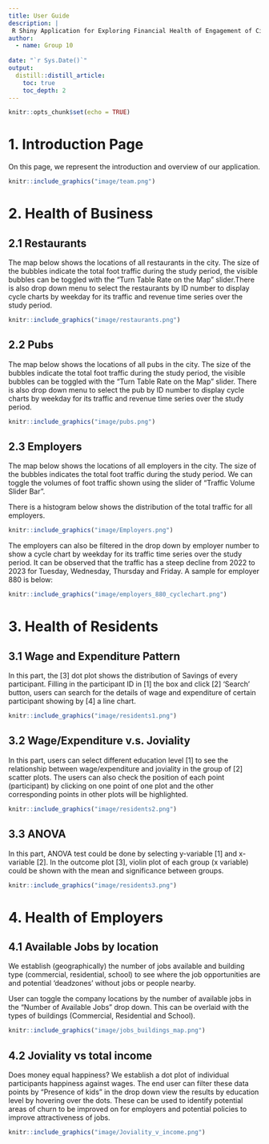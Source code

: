 ```yaml
---
title: User Guide 
description: |
 R Shiny Application for Exploring Financial Health of Engagement of City
author:
  - name: Group 10 
    
date: "`r Sys.Date()`"
output: 
  distill::distill_article:
    toc: true
    toc_depth: 2
---
```


```r
knitr::opts_chunk$set(echo = TRUE)
```

# 1. Introduction Page

On this page, we represent the introduction and overview of our application.

```r
knitr::include_graphics("image/team.png")
```


# 2.	Health of Business

## 2.1	Restaurants
The map below shows the locations of all restaurants in the city. The size of the bubbles indicate the total foot traffic during the study period, the visible bubbles can be toggled with the "Turn Table Rate on the Map" slider.There is also drop down menu to select the restaurants by ID number to display cycle charts by weekday for its traffic and revenue time series over the study period.

```r
knitr::include_graphics("image/restaurants.png")
```

## 2.2	Pubs
The map below shows the locations of all pubs in the city. The size of the bubbles indicate the total foot traffic during the study period, the visible bubbles can be toggled with the "Turn Table Rate on the Map" slider. There is also drop down menu to select the pub by ID number to display cycle charts by weekday for its traffic and revenue time series over the study period.

```r
knitr::include_graphics("image/pubs.png")
```

## 2.3	Employers
The map below shows the locations of all employers in the city. The size of the bubbles indicates the total foot traffic during the study period. We can toggle the volumes of foot traffic shown using the slider of "Traffic Volume Slider Bar".

There is a histogram below shows the distribution of the total traffic for all employers. 

```r
knitr::include_graphics("image/Employers.png")
```

The employers can also be filtered in the drop down by employer number to show a cycle chart by weekday for its traffic time series over the study period. It can be observed that the traffic has a steep decline from 2022 to 2023 for Tuesday, Wednesday, Thursday and Friday. A sample for employer 880 is below: 

```r
knitr::include_graphics("image/employers_880_cyclechart.png")
```

# 3.	Health of Residents

## 3.1	Wage and Expenditure Pattern

In this part, the [3] dot plot shows the distribution of Savings of every participant. Filling in the participant ID in [1] the box and click [2] ‘Search’ button, users can search for the details of wage and expenditure of certain participant showing by [4] a line chart.


```r
knitr::include_graphics("image/residents1.png")
```

## 3.2	Wage/Expenditure v.s. Joviality

In this part, users can select different education level [1] to see the relationship between wage/expenditure and joviality in the group of [2] scatter plots. The users can also check the position of each point (participant) by clicking on one point of one plot and the other corresponding points in other plots will be highlighted.

```r
knitr::include_graphics("image/residents2.png")
```

## 3.3	ANOVA

In this part, ANOVA test could be done by selecting y-variable [1] and x-variable [2]. In the outcome plot [3], violin plot of each group (x variable) could be shown with the mean and significance between groups.

```r
knitr::include_graphics("image/residents3.png")
```

# 4.	Health of Employers

## 4.1  Available Jobs by location
We establish (geographically) the number of jobs available and building type (commercial, residential, school) to see where the job opportunities are and potential 'deadzones' without jobs or people nearby.

User can toggle the company locations by the number of available jobs in the "Number of Available Jobs" drop down. This can be overlaid with the types of buildings (Commercial, Residential and School).

```r
knitr::include_graphics("image/jobs_buildings_map.png")
```

## 4.2 Joviality vs total income
Does money equal happiness?
We establish a dot plot of individual participants happiness against wages. The end user can filter these data points by "Presence of kids" in the drop down view the results by education level by hovering over the dots. These can be used to identify potential areas of churn to be improved on for employers and potential policies to improve attractiveness of jobs.


```r
knitr::include_graphics("image/Joviality_v_income.png")
```